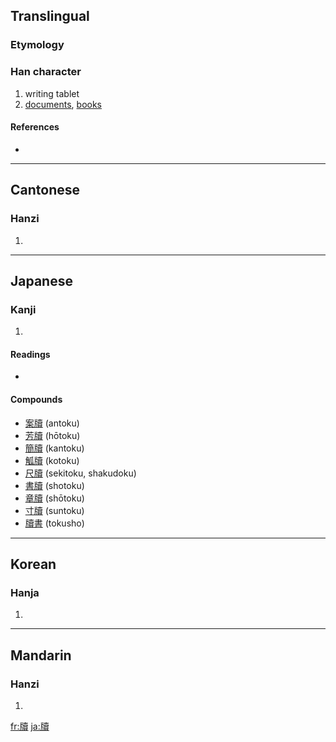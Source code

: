 {{also|牍}}
==Translingual==

===Etymology===
{{Han compound|片|賣|c1=s|c2=p|t1=slice|ls=psc}}

===Han character===
{{Han char|rn=91|rad=片|as=15|sn=19|four=2408<sub>6</sub>|canj=中中土田金 (LLGWC), 中弓土田金 (LNGWC)}}

# writing tablet
# [[documents]], [[books]]

====References====
* {{Han ref|kx=0694.320|dkj=19906|dj=1108.030|hdz=32021.020|uh=7258|ud=29272|bh=C37C|bd=50044}}

----

==Cantonese==

===Hanzi===
{{yue-hanzi|jyut=|y=duk6|sim=牍}}

# {{defn|Cantonese}}

----

==Japanese==

===Kanji===
{{ja-kanji|grade=|rs=片15}}

# {{defn|Japanese}}

====Readings====
* {{ja-readings|on=[[とく]] (toku)|kun=[[ふだ]] (fuda), [[かきもの]] (kakimono)}}

====Compounds====
* [[案牘]] (antoku)
* [[芳牘]] (hōtoku)
* [[簡牘]] (kantoku)
* [[觚牘]] (kotoku)
* [[尺牘]] (sekitoku, shakudoku)
* [[書牘]] (shotoku)
* [[章牘]] (shōtoku)
* [[寸牘]] (suntoku)
* [[牘書]] (tokusho)

----

==Korean==

===Hanja===
{{ko-hanja|hangeul=독|eumhun=|rv=dok|mr=tok|y=tok}}

# {{defn|Korean}}

----

==Mandarin==

===Hanzi===
{{cmn-hanzi|sim=牍|pin=[[dú]] ([[du2]])|wg=tu<sup>2</sup>}}

# {{defn|Mandarin}}

[[fr:牘]]
[[ja:牘]]